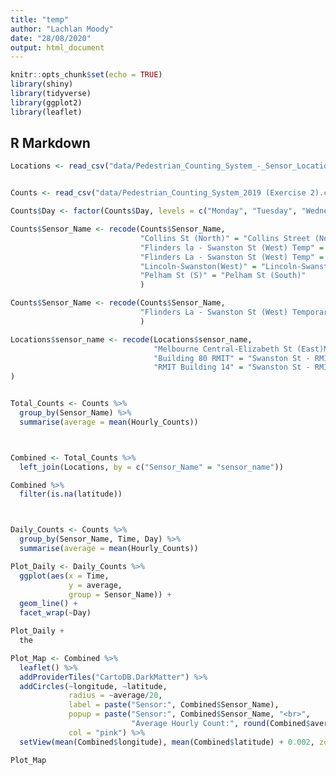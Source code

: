 ```yaml
---
title: "temp"
author: "Lachlan Moody"
date: "28/08/2020"
output: html_document
---
```


```r
knitr::opts_chunk$set(echo = TRUE)
library(shiny)
library(tidyverse)
library(ggplot2)
library(leaflet)
```

## R Markdown

```r
Locations <- read_csv("data/Pedestrian_Counting_System_-_Sensor_Locations (Exercise 2).csv")


Counts <- read_csv("data/Pedestrian_Counting_System_2019 (Exercise 2).csv")

Counts$Day <- factor(Counts$Day, levels = c("Monday", "Tuesday", "Wednesday", "Thursday", "Friday", "Saturday", "Sunday"))

Counts$Sensor_Name <- recode(Counts$Sensor_Name,
                             "Collins St (North)" = "Collins Street (North)",
                             "Flinders la - Swanston St (West) Temp" = "Flinders La - Swanston St (West) Temporary",
                             "Flinders La - Swanston St (West) Temp" = "Flinders La - Swanston St (West) Temporary",
                             "Lincoln-Swanston(West)" = "Lincoln-Swanston (West)",
                             "Pelham St (S)" = "Pelham St (South)"
                             )

Counts$Sensor_Name <- recode(Counts$Sensor_Name,
                             "Flinders La - Swanston St (West) Temporary" = "Flinders La-Swanston St (West)"
                             )

Locations$sensor_name <- recode(Locations$sensor_name,
                                "Melbourne Central-Elizabeth St (East)Melbourne Central-Elizabeth St (East)" = "Melbourne Central-Elizabeth St (East)",
                                "Building 80 RMIT" = "Swanston St - RMIT Building 80",
                                "RMIT Building 14" = "Swanston St - RMIT Building 14"
)


Total_Counts <- Counts %>%
  group_by(Sensor_Name) %>%
  summarise(average = mean(Hourly_Counts))



Combined <- Total_Counts %>% 
  left_join(Locations, by = c("Sensor_Name" = "sensor_name"))

Combined %>%
  filter(is.na(latitude))



Daily_Counts <- Counts %>%
  group_by(Sensor_Name, Time, Day) %>%
  summarise(average = mean(Hourly_Counts))

Plot_Daily <- Daily_Counts %>%
  ggplot(aes(x = Time,
             y = average,
             group = Sensor_Name)) +
  geom_line() +
  facet_wrap(~Day)

Plot_Daily +
  the
```


```r
Plot_Map <- Combined %>%
  leaflet() %>%
  addProviderTiles("CartoDB.DarkMatter") %>%
  addCircles(~longitude, ~latitude, 
             radius = ~average/20, 
             label = paste("Sensor:", Combined$Sensor_Name),
             popup = paste("Sensor:", Combined$Sensor_Name, "<br>",
                           "Average Hourly Count:", round(Combined$average,digits = 0)),
             col = "pink") %>%
  setView(mean(Combined$longitude), mean(Combined$latitude) + 0.002, zoom = 14)

Plot_Map
```

